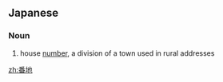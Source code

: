 {{also|蕃地}}

==Japanese==
{{ja-kanjitab|ばん|ち|yomi=o}}

===Noun===
{{ja-noun|ばんち}}

# house [[number]], a division of a town used in rural addresses

[[zh:番地]]